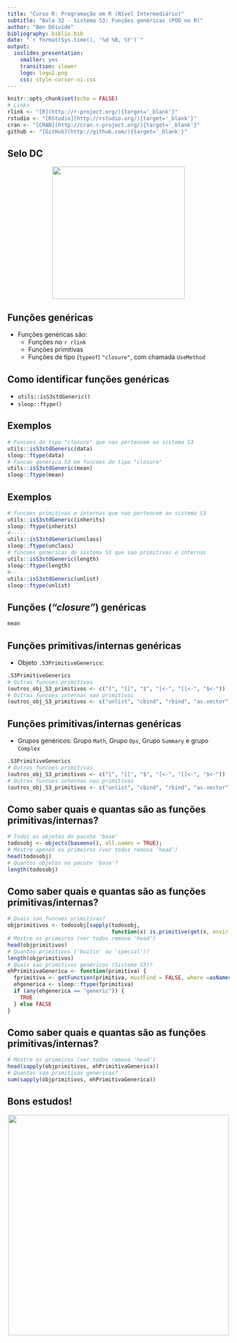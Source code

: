 ```yaml
---
title: "Curso R: Programação em R (Nível Intermediário)"
subtitle: "Aula 32 - Sistema S3: Funções genéricas (POO no R)"
author: "Ben Dêivide"
bibliography: biblio.bib
date: "`r format(Sys.time(), '%d %B, %Y')`"
output: 
  ioslides_presentation: 
    smaller: yes
    transition: slower
    logo: logo2.png
    css: style-cursor-ni.css
---
```


```r
knitr::opts_chunk$set(echo = FALSE)
# Links
rlink <- "[R](http://r-project.org/){target='_blank'}"
rstudio <- "[RStudio](http://rstudio.org/){target='_blank'}"
cran <- "[CRAN](http://cran.r-project.org/){target='_blank'}"
github <- "[GitHub](http://github.com/){target='_blank'}"
```


<!--
YAML:
date: "`r format(Sys.time(), '%d %B, %Y')`"
=====
APRESENTACAO:

Inserir nas secoes:
{data-background=boards.jpg data-background-size=cover}
-->


## Selo DC

<center>
[![](SeloDC-preto.png){height=300 width=300}](https://bendeivide.github.io/dc/){target="_blank"}
</center>

## Funções genéricas

- Funções genéricas são:
  - Funções no `r rlink`
  - Funções primitivas
  - Funções de tipo (`typeof`) `"closure"`, com chamada `UseMethod`
  
## Como identificar funções genéricas

- `utils::isS3stdGeneric()`
- `sloop::ftype()`

## Exemplos

```r
# Funcoes do tipo "closure" que nao pertencem ao sistema S3
utils::isS3stdGeneric(data)
sloop::ftype(data)
# Funcao generica S3 em funcoes do tipo "closure"
utils::isS3stdGeneric(mean)
sloop::ftype(mean)
```

## Exemplos

```r
# funcoes primitivas e internas que nao pertencem ao sistema S3
utils::isS3stdGeneric(inherits)
sloop::ftype(inherits)
#-----
utils::isS3stdGeneric(unclass)
sloop::ftype(unclass)
# funcoes genericas do sistema S3 que sao primitivas e internas
utils::isS3stdGeneric(length)
sloop::ftype(length)
#--
utils::isS3stdGeneric(unlist)
sloop::ftype(unlist)
```

## Funções (*"closure"*) genéricas

```r
mean
```

## Funções primitivas/internas genéricas

- Objeto `.S3PrimitiveGenerics`:

```r
.S3PrimitiveGenerics
# Outras funcoes primitivas
(outros_obj_S3_primitivos <- c("[", "[[", "$", "[<-", "[[<-", "$<-"))
# Outras funcoes internas nao primitivas
(outros_obj_S3_primitivos <- c("unlist", "cbind", "rbind", "as.vector"))
```

## Funções primitivas/internas genéricas

- Grupos genéricos: Grupo `Math`, Grupo `Ops`, Grupo `Summary` e grupo `Complex`

```r
.S3PrimitiveGenerics
# Outras funcoes primitivas
(outros_obj_S3_primitivos <- c("[", "[[", "$", "[<-", "[[<-", "$<-"))
# Outras funcoes internas nao primitivas
(outros_obj_S3_primitivos <- c("unlist", "cbind", "rbind", "as.vector"))
```

## Como saber quais e quantas são as funções primitivas/internas?

```r
# Todos os objetos do pacote 'base'
todosobj <- objects(baseenv(), all.names = TRUE); 
# Mostre apenas os primeiros (ver todos remova 'head')
head(todosobj)
# Quantos objetos no pacote 'base'?
length(todosobj)
```

## Como saber quais e quantas são as funções primitivas/internas?

```r
# Quais sao funcoes primitivas?
objprimitivos <- todosobj[sapply(todosobj,  
                                 function(x) is.primitive(get(x, envir = baseenv())))]
# Mostre os primeiros (ver todos remova 'head')
head(objprimitivos)
# Quantos primitivos ('buitin' ou 'special')?
length(objprimitivos)
# Quais sao primitivos genéricos (Sistema S3)?
ehPrimitivaGenerica <- function(primitiva) {
  fprimitiva <- getFunction(primitiva, mustFind = FALSE, where =asNamespace("base"))
  ehgenerica <- sloop::ftype(fprimitiva)
  if (any(ehgenerica == "generic")) {
    TRUE
  } else FALSE
}
```

## Como saber quais e quantas são as funções primitivas/internas?

```r
# Mostre os primeiros (ver todos remova 'head')
head(sapply(objprimitivos, ehPrimitivaGenerica))
# Quantas sao primitivas genericas?
sum(sapply(objprimitivos, ehPrimitivaGenerica))
```

## Bons estudos!

<center>
[![](logo2.png){height=500 width=500}](https://bendeivide.github.io/courses/cursor/){target="_blank"}
</center>


